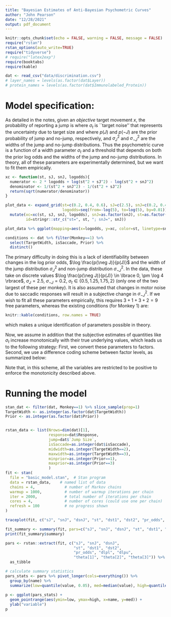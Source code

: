 ```yaml
---
title: "Bayesian Estimates of Anti-Bayesian Psychometric Curves"
author: "John Pearson"
date: "12/28/2021"
output: pdf_document
---
```


```r
knitr::opts_chunk$set(echo = FALSE, warning = FALSE, message = FALSE)
require("rstan")
rstan_options(auto_write=TRUE)
require("tidyverse")
# require("latex2exp")
require(booktabs)
require(kable)
```

```r
dat <- read_csv("data/discrimination.csv")
# layer_names = levels(as.factor(dat$Layer))
# protein_names = levels(as.factor(dat$Immunolabeled_Protein))
```
# Model specification:
As detailed in the notes, given an _objective_ target movement $x$, the probability of reporting a jump is 
\begin{equation}
D(x) = \int_{|\tilde{x}| > \tilde{x}_c} p(\tilde{x}|x)\, dx  
    = \Phi\left(-\frac{\tilde{x}_c + x}{\sigma_t} \right) + 1 - \Phi\left(\frac{\tilde{x}_c - x}{\sigma_t} \right) \label{norm_cdf_D} 
\end{equation}
where $\sigma_t$ is ``target noise'' that represents the uncertainty due to target size and 
\begin{equation}
\tilde{x}_c^2 \equiv \frac{2 \log \frac{p(\neg J)}{p(J)} + \log \frac{\sigma_t^2 + \sigma_J^2}{\sigma_t^2 + \sigma_{\neg J}^2}}{\frac{1}{\sigma_t^2 + \sigma_{\neg J}^2} - \frac{1}{\sigma_t^2 + \sigma_J^2}}, 
\end{equation}
where $p(J)$ and $p(\neg J)$ are the prior probability of jump and no-jump, respectively, and $\sigma^2_J$ and $\sigma^2_{\neg J}$ are the widths of the jump and no-jump distributions.
<!-- For modeling the data, we take $\sigma^2_{\neg J} = 0$, so that this simplifies to -->
<!-- \begin{equation} -->
<!-- \frac{\tilde{x}_c^2}{\sigma_t^2} \equiv \left[2 \log \frac{p(\neg J)}{p(J)} + \log \left(1 +  \frac{\sigma_J^2}{\sigma_t^2}\right) \right]\left(1 + \left(\frac{\sigma^2_J}{\sigma^2_t} \right)^{-1} \right), \label{x_critical} -->
<!-- \end{equation} -->
Thus the psychometric curve is a function of a width parameter $\sigma_t$ and a threshold that depends on both the prior log odds and the widths of the jump and no-jump distributions. In theory, all of these parameters are experimentally determined, but we want to fit them empirically. 

```r
xc <- function(st, sJ, snJ, logodds){
  numerator <- 2 * logodds + log(st^2 + sJ^2) - log(st^2 + snJ^2)
  denominator <- 1/(st^2 + snJ^2) - 1/(st^2 + sJ^2)
  return(sqrt(numerator/denominator))
}

plot_data <- expand_grid(st=c(0.2, 0.4, 0.6), sJ=c(2.5), snJ=c(0.2, 0.4),
                         logodds=seq(from=-log(5), to=log(5), by=0.01)) %>%
  mutate(xc=xc(st, sJ, snJ, logodds), snJ=as.factor(snJ), st=as.factor(st),
         id=stringr::str_c("st=", st, "; snJ=", snJ))

plot_data %>% ggplot(mapping=aes(x=logodds, y=xc, color=st, linetype=snJ)) + geom_path()
```

```r
conditions <- dat %>% filter(Monkey==1) %>%
  select(TargetWidth, isSaccade, Prior) %>%
  distinct()
```

The primary difficulty in doing this is a lack of identifiability between changes in the log prior odds, $\log \frac{p(\neg J)}{p(J)}$ and the width of the jump distribution $\sigma^2_J$ and non-jump distribution $\sigma^2_{\neg J}$. In the data, these take on discrete values $\log \frac{p(\neg J)}{p(J)} \in \lbrace 0, \pm \log 4 \rbrace$, $\sigma_J = 2.5$, $\sigma_{\neg J} = 0.2$, $\sigma_t \in \lbrace 0.5, 1.25, 1.75, 2 \rbrace$ (only one of the two largest of these per monkey). It is also assumed that changes in motor noise due to saccadic responses will result in a subjective change in $\sigma^2_{\neg J}$. If we wish to fit all these parameters empirically, this requires $3 + 1 + 3 + 2 = 9$ free parameters, whereas the existing conditions (for Monkey 1) are:
```r
knitr::kable(conditions, row.names = TRUE)
```
which makes a unique identification of parameters possible in theory.\footnote{It is also worth noting that the \emph{width} of the psychometric curve gives an independent estimate of $\sigma_t$, so that we have one fewer free parameter to estimate from $\tilde{x}_c$ than it might appear.}

Now, we assume in addition that the subjective estimates of quantities like $\sigma_t$ increase monotonically with their true underlying values, which leads us to the following strategy: First, we convert these parameters to factors. Second, we use a difference coding scheme between factor levels, as summarized below:
\begin{table}[h]
\centering
\begin{tabular}{l l}
Parameter & Model \\
\midrule
$\sigma^2_J$ & \texttt{sJ} \\
$\sigma^2_{\neg J}$ (\texttt{isSaccade == 0}) & \texttt{snJ} \\
$\sigma^2_{\neg J}$ (\texttt{isSaccade == 1}) & \texttt{snJ + dsnJ} \\
$\sigma^2_t$ (\texttt{TargetWidth == 0.5}) & \texttt{st} \\
$\sigma^2_t$ (\texttt{TargetWidth == 1.25}) & \texttt{st + dst1} \\ 
$\sigma^2_t$ (\texttt{TargetWidth == 1.75} or \texttt{2.0}) & \texttt{st + dst1 + dst2} \\ 
$\log \frac{p(\neg J)}{p(J)}$ (\texttt{Prior == 0.5}) & \texttt{pr\_odds} \\
$\log \frac{p(\neg J)}{p(J)}$ (\texttt{Prior == 0.2}) & \texttt{pr\_odds + dlpu} \\
$\log \frac{p(\neg J)}{p(J)}$ (\texttt{Prior == 0.8}) & \texttt{pr\_odds - dlpl} 
\end{tabular}
\end{table}
Note that, in this scheme, all the \texttt{d*} variables are restricted to be positive to enforce the monotonicity described above.

# Running the model
```r
stan_dat <- filter(dat, Monkey==1) %>% slice_sample(prop=1)
TargetWidth <- as.integer(as.factor(dat$TargetWidth))
Prior <- as.integer(as.factor(dat$Prior))


rstan_data <- list(Nrows=dim(dat)[1], 
                   response=dat$Response,
                   jump=dat$`Jump Size`,
                   isSaccade=as.integer(dat$isSaccade),
                   midwidth=as.integer(TargetWidth==2),
                   maxwidth=as.integer(TargetWidth==3),
                   minprior=as.integer(Prior==1),
                   maxprior=as.integer(Prior==3)
                   )
fit <- stan(
  file = "basic_model.stan",  # Stan program
  data = rstan_data,    # named list of data
  chains = 4,             # number of Markov chains
  warmup = 1000,          # number of warmup iterations per chain
  iter = 2000,            # total number of iterations per chain
  cores = 4,              # number of cores (could use one per chain)
  refresh = 100           # no progress shown
)
```
```r
traceplot(fit, c("sJ", "snJ", "dsnJ", "st", "dst1", "dst2", "pr_odds", "dlpl", "dlpu", "theta"))
```

```r
fit_summary <- summary(fit, pars=c("sJ", "snJ", "dsnJ", "st", "dst1", "dst2", "pr_odds", "dlpl", "dlpu", "theta"))
print(fit_summary$summary)
```


```r
pars <- rstan::extract(fit, c("sJ", "snJ", "dsnJ", 
                              "st", "dst1", "dst2",
                              "pr_odds", "dlpl", "dlpu", 
                              "theta[1]", "theta[2]", "theta[3]")) %>%
  as_tibble 
```

```r
# calculate summary statistics
pars_stats <- pars %>% pivot_longer(cols=everything()) %>%
  group_by(name) %>%
  summarize(low=quantile(value, 0.05), med=median(value), high=quantile(value, 0.95))
  
p <- ggplot(pars_stats) + 
  geom_pointrange(aes(ymin=low, ymax=high, x=name, y=med)) +
  ylab("variable")
p
```

